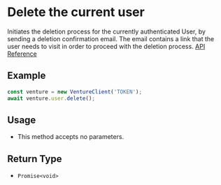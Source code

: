 # Delete the current user

Initiates the deletion process for the currently authenticated User, by sending a deletion confirmation email. The email contains a link that the user needs to visit in order to proceed with the deletion process. [API Reference](https://vercel.com/docs/rest-api/endpoints#delete-user-account)

## Example

```js
const venture = new VentureClient('TOKEN');
await venture.user.delete();
```

## Usage

- This method accepts no parameters.

## Return Type

- `Promise<void>`
